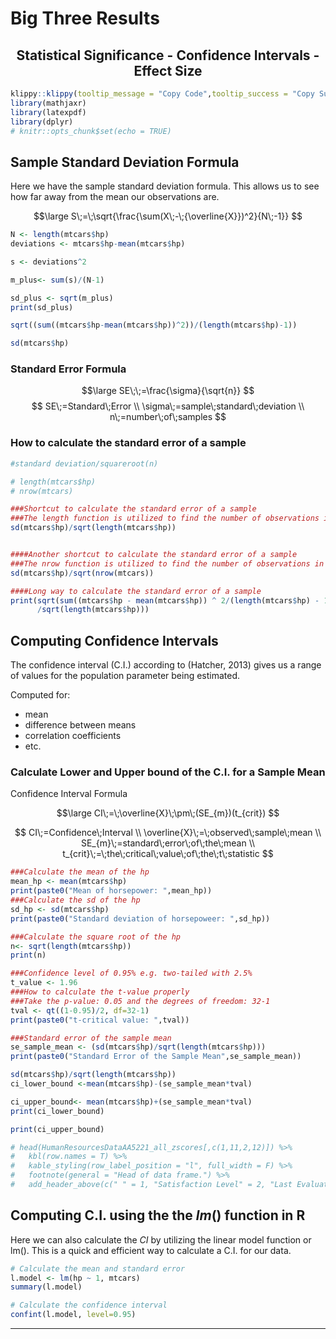 # Big Three Results

<center><h2>
Statistical Significance - Confidence Intervals - Effect Size
</h1>
</center>




```r
klippy::klippy(tooltip_message = "Copy Code",tooltip_success = "Copy Successful!!!",position = "right")
library(mathjaxr)
library(latexpdf)
library(dplyr)
# knitr::opts_chunk$set(echo = TRUE)
```

## Sample Standard Deviation Formula

Here we have the sample standard deviation formula. This allows us to see how far away from the mean our observations are.

$$\large
S\;=\;\sqrt{\frac{\sum(X\;-\;{\overline{X}})^2}{N\;-1}}
$$

```r

N <- length(mtcars$hp)
deviations <- mtcars$hp-mean(mtcars$hp)

s <- deviations^2

m_plus<- sum(s)/(N-1)

sd_plus <- sqrt(m_plus)
print(sd_plus)

sqrt((sum((mtcars$hp-mean(mtcars$hp))^2))/(length(mtcars$hp)-1))

sd(mtcars$hp)
```


### Standard Error Formula


$$\large
SE\;\;=\frac{\sigma}{\sqrt{n}}
$$
$$
SE\;=Standard\;Error
\\
\sigma\;=sample\;standard\;deviation
\\
n\;=number\;of\;samples
$$

### How to calculate the standard error of a sample

```r
#standard deviation/squareroot(n)

# length(mtcars$hp)
# nrow(mtcars)

###Shortcut to calculate the standard error of a sample
###The length function is utilized to find the number of observations in a data set
sd(mtcars$hp)/sqrt(length(mtcars$hp))


####Another shortcut to calculate the standard error of a sample
###The nrow function is utilized to find the number of observations in a data set
sd(mtcars$hp)/sqrt(nrow(mtcars))

####Long way to calculate the standard error of a sample
print(sqrt(sum((mtcars$hp - mean(mtcars$hp)) ^ 2/(length(mtcars$hp) - 1)))
      /sqrt(length(mtcars$hp)))

```


## Computing Confidence Intervals


The confidence interval (C.I.) according to (Hatcher, 2013) gives us a range of values for the population parameter being estimated.

Computed for:

+ mean
+ difference between means
+ correlation coefficients
+ etc.

### Calculate Lower and Upper bound of the C.I. for a Sample Mean

Confidence Interval Formula

$$\large
CI\;=\;\overline{X}\;\pm\;(SE_{m})(t_{crit})
$$

$$
CI\;=Confidence\;Interval
\\
\overline{X}\;=\;observed\;sample\;mean
\\
SE_{m}\;=standard\;error\;of\;the\;mean
\\
t_{crit}\;=\;the\;critical\;value\;of\;the\;t\;statistic
$$

```r
###Calculate the mean of the hp
mean_hp <- mean(mtcars$hp)
print(paste0("Mean of horsepower: ",mean_hp))
###Calculate the sd of the hp
sd_hp <- sd(mtcars$hp)
print(paste0("Standard deviation of horsepoweer: ",sd_hp))

###Calculate the square root of the hp
n<- sqrt(length(mtcars$hp))
print(n)

###Confidence level of 0.95% e.g. two-tailed with 2.5%
t_value <- 1.96
###How to calculate the t-value properly
###Take the p-value: 0.05 and the degrees of freedom: 32-1
tval <- qt((1-0.95)/2, df=32-1)
print(paste0("t-critical value: ",tval))

###Standard error of the sample mean
se_sample_mean <- (sd(mtcars$hp)/sqrt(length(mtcars$hp)))
print(paste0("Standard Error of the Sample Mean",se_sample_mean))

sd(mtcars$hp)/sqrt(length(mtcars$hp))
ci_lower_bound <-mean(mtcars$hp)-(se_sample_mean*tval)

ci_upper_bound<- mean(mtcars$hp)+(se_sample_mean*tval)
print(ci_lower_bound)

print(ci_upper_bound)

# head(HumanResourcesDataAA5221_all_zscores[,c(1,11,2,12)]) %>%
#   kbl(row.names = T) %>%
#   kable_styling(row_label_position = "l", full_width = F) %>% 
#   footnote(general = "Head of data frame.") %>% 
#   add_header_above(c(" " = 1, "Satisfaction Level" = 2, "Last Evaluation" = 2))


```

## Computing C.I. using the the $lm()$ function in R

Here we can also calculate the $CI$ by utilizing the linear model function or lm(). This is a quick and efficient way to calculate a C.I. for our data.


```r
# Calculate the mean and standard error
l.model <- lm(hp ~ 1, mtcars)
summary(l.model)

# Calculate the confidence interval
confint(l.model, level=0.95)

```

---
